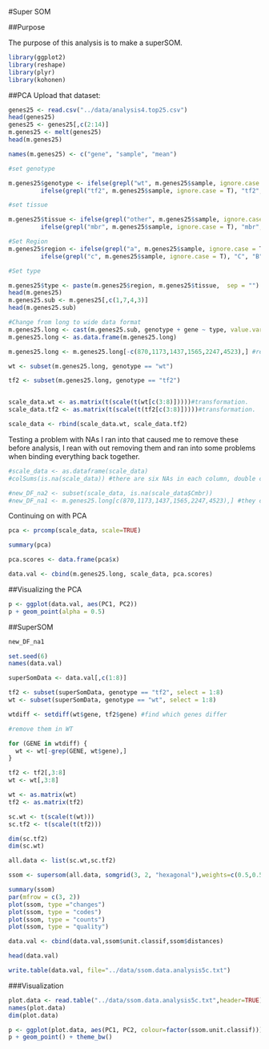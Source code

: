 #Super SOM

##Purpose

The purpose of this analysis is to make a superSOM.  

```r
library(ggplot2)
library(reshape)
library(plyr)
library(kohonen)
```
##PCA
Upload that dataset:

```r
genes25 <- read.csv("../data/analysis4.top25.csv")
head(genes25)
genes25 <- genes25[,c(2:14)]
m.genes25 <- melt(genes25)
head(m.genes25)

names(m.genes25) <- c("gene", "sample", "mean")

#set genotype

m.genes25$genotype <- ifelse(grepl("wt", m.genes25$sample, ignore.case = T), "wt", 
         ifelse(grepl("tf2", m.genes25$sample, ignore.case = T), "tf2", "unknown"))

#set tissue

m.genes25$tissue <- ifelse(grepl("other", m.genes25$sample, ignore.case = T), "other", 
         ifelse(grepl("mbr", m.genes25$sample, ignore.case = T), "mbr", "unknown"))

#Set Region
m.genes25$region <- ifelse(grepl("a", m.genes25$sample, ignore.case = T), "A", 
         ifelse(grepl("c", m.genes25$sample, ignore.case = T), "C", "B"))

#Set type

m.genes25$type <- paste(m.genes25$region, m.genes25$tissue,  sep = "")
head(m.genes25)
m.genes25.sub <- m.genes25[,c(1,7,4,3)]
head(m.genes25.sub)

#Change from long to wide data format
m.genes25.long <- cast(m.genes25.sub, genotype + gene ~ type, value.var = mean, fun.aggregate = "mean")  
m.genes25.long <- as.data.frame(m.genes25.long) 

m.genes25.long <- m.genes25.long[-c(870,1173,1437,1565,2247,4523),] #removing rows that caused NAs, see below for testing that was done.

```

```r
wt <- subset(m.genes25.long, genotype == "wt")

tf2 <- subset(m.genes25.long, genotype == "tf2")


scale_data.wt <- as.matrix(t(scale(t(wt[c(3:8)]))))#transformation.
scale_data.tf2 <- as.matrix(t(scale(t(tf2[c(3:8)]))))#transformation.

scale_data <- rbind(scale_data.wt, scale_data.tf2)
```

Testing a problem with NAs I ran into that caused me to remove these before analysis, I rean with out removing them and ran into some problems when binding everything back together. 
```r
#scale_data <- as.dataframe(scale_data)
#colSums(is.na(scale_data)) #there are six NAs in each column, double check where they came from. 

#new_DF_na2 <- subset(scale_data, is.na(scale_data$Cmbr))
#new_DF_na1 <- m.genes25.long[c(870,1173,1437,1565,2247,4523),] #they came from these rows, must remove them in the begining. 
```

Continuing on with PCA
```r
pca <- prcomp(scale_data, scale=TRUE) 

summary(pca) 

pca.scores <- data.frame(pca$x)

data.val <- cbind(m.genes25.long, scale_data, pca.scores) 
```


##Visualizing the PCA

```r
p <- ggplot(data.val, aes(PC1, PC2)) 
p + geom_point(alpha = 0.5)
```


##SuperSOM

```r
new_DF_na1

set.seed(6)
names(data.val)

superSomData <- data.val[,c(1:8)]

tf2 <- subset(superSomData, genotype == "tf2", select = 1:8)
wt <- subset(superSomData, genotype == "wt", select = 1:8)

wtdiff <- setdiff(wt$gene, tf2$gene) #find which genes differ

#remove them in WT

for (GENE in wtdiff) {
  wt <- wt[-grep(GENE, wt$gene),]
}

tf2 <- tf2[,3:8]
wt <- wt[,3:8]

wt <- as.matrix(wt)
tf2 <- as.matrix(tf2)

sc.wt <- t(scale(t(wt)))
sc.tf2 <- t(scale(t(tf2)))

dim(sc.tf2)
dim(sc.wt)

all.data <- list(sc.wt,sc.tf2)

ssom <- supersom(all.data, somgrid(3, 2, "hexagonal"),weights=c(0.5,0.5)) 

summary(ssom)
par(mfrow = c(3, 2))
plot(ssom, type ="changes")
plot(ssom, type = "codes")
plot(ssom, type = "counts")
plot(ssom, type = "quality")

data.val <- cbind(data.val,ssom$unit.classif,ssom$distances)

head(data.val)

write.table(data.val, file="../data/ssom.data.analysis5c.txt")
```

###Visualization 

```r
plot.data <- read.table("../data/ssom.data.analysis5c.txt",header=TRUE)
names(plot.data)
dim(plot.data)

p <- ggplot(plot.data, aes(PC1, PC2, colour=factor(ssom.unit.classif))) 
p + geom_point() + theme_bw()
```